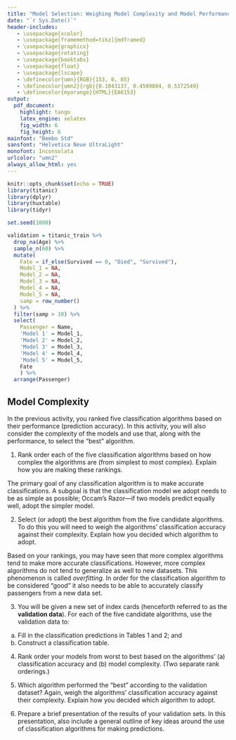 ```yaml
---
title: "Model Selection: Weighing Model Complexity and Model Performance"
date: "`r Sys.Date()`"
header-includes:
   - \usepackage{xcolor}
   - \usepackage[framemethod=tikz]{mdframed}
   - \usepackage{graphicx}
   - \usepackage{rotating}
   - \usepackage{booktabs}
   - \usepackage{float}
   - \usepackage{lscape}
   - \definecolor{umn}{RGB}{153, 0, 85}
   - \definecolor{umn2}{rgb}{0.1843137, 0.4509804, 0.5372549}
   - \definecolor{myorange}{HTML}{EA6153}
output: 
  pdf_document:
    highlight: tango
    latex_engine: xelatex
    fig_width: 6
    fig_height: 6
mainfont: "Bembo Std"
sansfont: "Helvetica Neue UltraLight"
monofont: Inconsolata
urlcolor: "umn2"
always_allow_html: yes
---
```


```r
knitr::opts_chunk$set(echo = TRUE)
library(titanic)
library(dplyr)
library(huxtable)
library(tidyr)

set.seed(1000)

validation = titanic_train %>% 
  drop_na(Age) %>%
  sample_n(60) %>%
  mutate( 
    Fate = if_else(Survived == 0, "Died", "Survived"), 
    Model_1 = NA,
    Model_2 = NA,
    Model_3 = NA,
    Model_4 = NA,
    Model_5 = NA,
    samp = row_number()
  ) %>%
  filter(samp > 30) %>%
  select(
    Passenger = Name, 
    'Model 1' = Model_1, 
    'Model 2' = Model_2, 
    'Model 3' = Model_3, 
    'Model 4' = Model_4, 
    'Model 5' = Model_5, 
    Fate
    ) %>%
  arrange(Passenger)
```



## Model Complexity

In the previous activity, you ranked five classification algorithms based on their performance (prediction accuracy). In this activity, you will also consider the complexity of the models and use that, along with the performance, to select the "best" algorithm.


1. Rank order each of the five classification algorithms based on how complex the algorithms are (from simplest to most complex). Explain how you are making these rankings.

\vspace{1.5in}

The primary goal of any classification algorithm is to make accurate classifications. A subgoal is that the classification model we adopt needs to be as simple as possible; Occam's Razor---if two models predict equally well, adopt the simpler model. 

2. Select (or adopt) the best algorithm from the five candidate algorithms. To do this you will need to weigh the algorithms' classification accuracy against their complexity. Explain how you decided which algorithm to adopt.

\newpage

Based on your rankings, you may have seen that more complex algorithms tend to make more accurate classifications. However, more complex algorithms do not tend to generalize as well to new datasets. This phenomenon is called *overfitting*. In order for the classification algorithm to be considered "good" it also needs to be able to accurately classify passengers from a new data set. 

3. You will be given a new set of index cards (henceforth referred to as the **validation data**). For each of the five candidate algorithms, use the validation data to: 

a) Fill in the classification predictions in Tables 1 and 2; and
b) Construct a classification table.

\newpage


4. Rank order your models from worst to best based on the algorithms' (a) classification accuracy and (b) model complexity. (Two separate rank orderings.)

\vspace{1.5in}

5. Which algorithm performed the "best" according to the validation dataset? Again, weigh the algorithms' classification accuracy against their complexity. Explain how you decided which algorithm to adopt.

\vspace{1.5in}


6. Prepare a brief presentation of the results of your validation sets. In this presentation, also include a general outline of key ideas around the use of classification algorithms for making predictions. 

\newpage

\begin{landscape}

```r
hux(validation[1:15, ], add_colnames = TRUE) %>%
  set_bold(1, everywhere, TRUE) %>%
  #set_bold(everywhere, 1, TRUE) %>%
  #set_bottom_border(1, everywhere, 1) %>%
  #set_top_border(1, everywhere, 1) %>%
  set_all_borders(1) %>%
  set_position('left') %>%
  set_width("6in") %>%
  set_row_height("2em") %>%
  set_background_color(1, everywhere, 'grey80') %>%
  set_caption('Classifications and Actual Fate for Passengers 1--15 in the Validation Data Set')

```

\end{landscape}



\newpage

\begin{landscape}

```r
hux(validation[16:30, ], add_colnames = TRUE) %>%
  set_bold(1, everywhere, TRUE) %>%
  #set_bold(everywhere, 1, TRUE) %>%
  #set_bottom_border(1, everywhere, 1) %>%
  #set_top_border(1, everywhere, 1) %>%
  set_all_borders(1) %>%
  set_position('left') %>%
  set_width("6in") %>%
  set_row_height("2em") %>%
  set_background_color(1, everywhere, 'grey80')  %>%
  set_caption('Classifications and Actual Fate for the Passengers 16--30 in the Validation Data Set')

```

\end{landscape}
